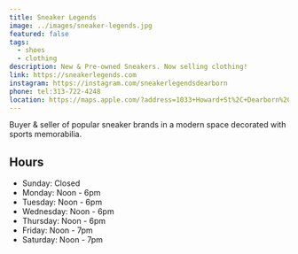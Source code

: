 ```yaml
---
title: Sneaker Legends
image: ../images/sneaker-legends.jpg
featured: false
tags:
  - shoes
  - clothing
description: New & Pre-owned Sneakers. Now selling clothing!
link: https://sneakerlegends.com
instagram: https://instagram.com/sneakerlegendsdearborn
phone: tel:313-722-4248
location: https://maps.apple.com/?address=1033+Howard+St%2C+Dearborn%2C+MI+48124%2C+United+States&auid=6838195568884541538&ll=42.3049318%2C-83.2475978&lsp=9902&q=Sneaker+Legends+LLC
---
```


Buyer & seller of popular sneaker brands in a modern space decorated with sports memorabilia.

## Hours

- Sunday: Closed
- Monday: Noon - 6pm
- Tuesday: Noon - 6pm
- Wednesday: Noon - 6pm
- Thursday: Noon - 6pm
- Friday: Noon - 7pm
- Saturday: Noon - 7pm